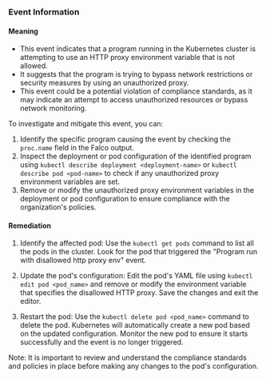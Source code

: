 
### Event Information

#### Meaning

- This event indicates that a program running in the Kubernetes cluster is attempting to use an HTTP proxy environment variable that is not allowed.
- It suggests that the program is trying to bypass network restrictions or security measures by using an unauthorized proxy.
- This event could be a potential violation of compliance standards, as it may indicate an attempt to access unauthorized resources or bypass network monitoring.

To investigate and mitigate this event, you can:
1. Identify the specific program causing the event by checking the `proc.name` field in the Falco output.
2. Inspect the deployment or pod configuration of the identified program using `kubectl describe deployment <deployment-name>` or `kubectl describe pod <pod-name>` to check if any unauthorized proxy environment variables are set.
3. Remove or modify the unauthorized proxy environment variables in the deployment or pod configuration to ensure compliance with the organization's policies.

#### Remediation

1. Identify the affected pod: Use the `kubectl get pods` command to list all the pods in the cluster. Look for the pod that triggered the "Program run with disallowed http proxy env" event.

2. Update the pod's configuration: Edit the pod's YAML file using `kubectl edit pod <pod_name>` and remove or modify the environment variable that specifies the disallowed HTTP proxy. Save the changes and exit the editor.

3. Restart the pod: Use the `kubectl delete pod <pod_name>` command to delete the pod. Kubernetes will automatically create a new pod based on the updated configuration. Monitor the new pod to ensure it starts successfully and the event is no longer triggered.

Note: It is important to review and understand the compliance standards and policies in place before making any changes to the pod's configuration.

